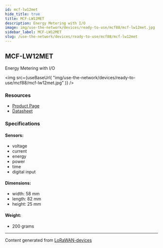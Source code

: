 ```yaml
---
id: mcf-lw12met
hide_title: true
title: MCF-LW12MET
description: Energy Metering with I/O
image: img/use-the-network/devices/ready-to-use/mcf88/mcf-lw12met.jpg
sidebar_label: MCF-LW12MET
slug: /use-the-network/devices/ready-to-use/mcf88/mcf-lw12met
---
```



## MCF-LW12MET

Energy Metering with I/O

<img
  src={useBaseUrl(
    "img/use-the-network/devices/ready-to-use/mcf88/mcf-lw12met.jpg"
  )}
/>

### Resources

- [Product Page](https://www.mcf88.it/prodotto/mcf-lw12met/)
- [Datasheet](https://www.mcf88.it/wp-content/uploads/2020/07/MCF-LW12MET.pdf)

### Specifications

#### Sensors:

- voltage
- current
- energy
- power
- time
- digital input

#### Dimensions:

- width: 58 mm
- length: 82 mm
- height: 25 mm

#### Weight:

- 200 grams

---

Content generated from
[LoRaWAN-devices](https://github.com/TheThingsNetwork/lorawan-devices)
